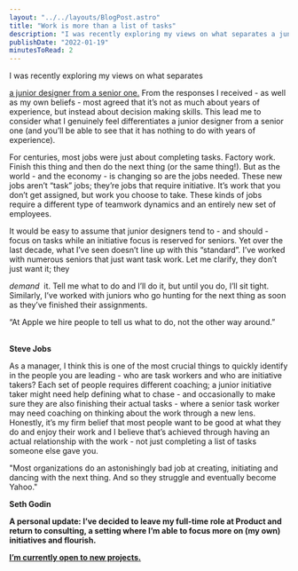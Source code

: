 ```yaml
---
layout: "../../layouts/BlogPost.astro"
title: "Work is more than a list of tasks"
description: "I was recently exploring my views on what separates a junior designer from a senior one. From the responses I received - as well as my own beliefs - most agreed that it’s not as much about years of experience, but instead about decision making skills. This lead me to consider what I genuinely feel differentiates a junior designer from a senior one (and you’ll be able to see that it has nothing to do with years of experience).\n\n\nFor centuries, most jobs were just about completing tasks. Factory w"
publishDate: "2022-01-19"
minutesToRead: 2
---
```


<p>I was recently exploring my views on what separates </p>
<a href="https://www.antonsten.com/juniorvssenior/">a junior designer from a senior one.</a>
 From the responses I received - as well as my own beliefs - most agreed that it’s not as much about years of experience, but instead about decision making skills. This lead me to consider what I genuinely feel differentiates a junior designer from a senior one (and you’ll be able to see that it has nothing to do with years of experience).</p>
<p>For centuries, most jobs were just about completing tasks. Factory work. Finish this thing and then do the next thing (or the same thing!). But as the world - and the economy - is changing so are the jobs needed. These new jobs aren’t “task” jobs; they’re jobs that require initiative. It’s work that you don’t get assigned, but work you choose to take. These kinds of jobs require a different type of teamwork dynamics and an entirely new set of employees.</p>
<p>It would be easy to assume that junior designers tend to - and should - focus on tasks while an initiative focus is reserved for seniors. Yet over the last decade, what I’ve seen doesn’t line up with this “standard”. I’ve worked with numerous seniors that just want task work. Let me clarify, they don’t just want it; they&nbsp; </p>
<em>demand</em>
 &nbsp;it. Tell me what to do and I’ll do it, but until you do, I’ll sit tight. Similarly, I’ve worked with juniors who go hunting for the next thing as soon as they’ve finished their assignments.</p>
<div class="blockquote">
</div>
<div>
<p>“At Apple we hire people to tell us what to do, not the other way around.” </p>
<br>
<strong>Steve Jobs </strong>
<p>As a manager, I think this is one of the most crucial things to quickly identify in the people you are leading - who are task workers and who are initiative takers? Each set of people requires different coaching; a junior initiative taker might need help defining what to chase - and occasionally to make sure they are also finishing their actual tasks - where a senior task worker may need coaching on thinking about the work through a new lens. Honestly, it’s my firm belief that most people want to be good at what they do and enjoy their work and I believe that’s achieved through having an actual relationship with the work - not just completing a list of tasks someone else gave you.</p>
<div class="blockquote">
</div>
<div>
<p>"Most organizations do an astonishingly bad job at creating, initiating and dancing with the next thing. And so they struggle and eventually become Yahoo." </p>
<strong>Seth Godin 
<p>A personal update: I’ve decided to leave my full-time role at Product and return to consulting, a setting where I’m able to focus more on (my own) initiatives and flourish. </p>
<a href="https://www.antonsten.com/contact/">I’m currently open to new projects.
